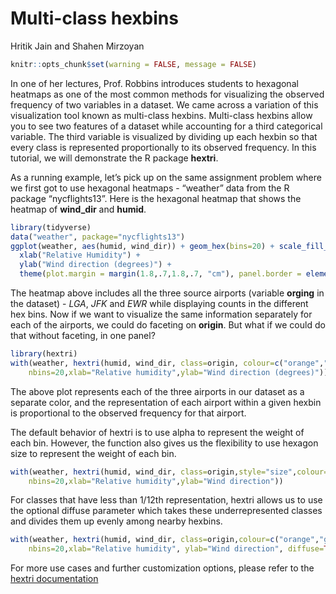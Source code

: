 # Multi-class hexbins

Hritik Jain and Shahen Mirzoyan

```r
knitr::opts_chunk$set(warning = FALSE, message = FALSE)
```

In one of her lectures, Prof. Robbins introduces students to hexagonal heatmaps as one of the most common methods for visualizing the observed frequency of two variables in a dataset. We came across a variation of this visualization tool known as multi-class hexbins. Multi-class hexbins allow you to see two features of a dataset while accounting for a third categorical variable. The third variable is visualized by dividing up each hexbin so that every class is represented proportionally to its observed frequency. In this tutorial, we will demonstrate the R package **hextri**.

As a running example, let's pick up on the same assignment problem where we first got to use hexagonal heatmaps - "weather" data from the R package "nycflights13". Here is the hexagonal heatmap that shows the heatmap of **wind_dir** and **humid**.

```r
library(tidyverse)
data("weather", package="nycflights13")
ggplot(weather, aes(humid, wind_dir)) + geom_hex(bins=20) + scale_fill_gradient(low = "white", high = "black") +
  xlab("Relative Humidity") +
  ylab("Wind direction (degrees)") +
  theme(plot.margin = margin(1.8,.7,1.8,.7, "cm"), panel.border = element_rect(colour = "black", fill=NA), panel.background = element_rect(fill='white', color='white'))
```

The heatmap above includes all the three source airports (variable **orging** in the dataset) - _LGA_, _JFK_ and _EWR_ while displaying counts in the different hex bins. Now if we want to visualize the same information separately for each of the airports, we could do faceting on **origin**. But what if we could do that without faceting, in one panel?

```r
library(hextri)
with(weather, hextri(humid, wind_dir, class=origin, colour=c("orange","green", "blue"),
    nbins=20,xlab="Relative humidity",ylab="Wind direction (degrees)"))
```

The above plot represents each of the three airports in our dataset as a separate color, and the representation of each airport within a given hexbin is proportional to the observed frequency for that airport.

The default behavior of hextri is to use alpha to represent the weight of each bin. However, the function also gives us the flexibility to use hexagon size to represent the weight of each bin.

```r
with(weather, hextri(humid, wind_dir, class=origin,style="size",colour=c("orange","green", "blue"),
    nbins=20,xlab="Relative humidity",ylab="Wind direction"))
```

For classes that have less than 1/12th representation, hextri allows us to use the optional diffuse parameter which takes these underrepresented classes and divides them up evenly among nearby hexbins. 

```r
with(weather, hextri(humid, wind_dir, class=origin,colour=c("orange","green", "blue"),
    nbins=20,xlab="Relative humidity", ylab="Wind direction", diffuse=TRUE))
```


For more use cases and further customization options, please refer to the [hextri documentation](https://cran.r-project.org/web/packages/hextri/vignettes/hexbin-classes.html){target="_blank"}